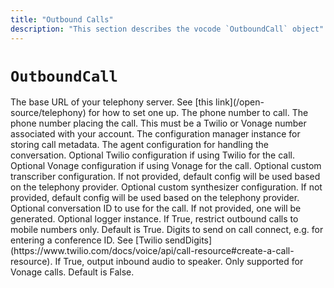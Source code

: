 ```yaml
---
title: "Outbound Calls"
description: "This section describes the vocode `OutboundCall` object"
---
```


# `OutboundCall`

<ParamField body="base_url" type="str">
  The base URL of your telephony server. See [this link](/open-source/telephony) for how to set one up. 
</ParamField>

<ParamField body="to_phone" type="str">
  The phone number to call.
</ParamField>

<ParamField body="from_phone" type="str">
  The phone number placing the call. This must be a Twilio or Vonage number associated with your account.
</ParamField>

<ParamField body="config_manager" type="BaseConfigManager">
  The configuration manager instance for storing call metadata.
</ParamField>

<ParamField body="agent_config" type="AgentConfig">
  The agent configuration for handling the conversation.
</ParamField>

<ParamField body="twilio_config" type="Optional[TwilioConfig]">
  Optional Twilio configuration if using Twilio for the call.
</ParamField>

<ParamField body="vonage_config" type="Optional[VonageConfig]">
  Optional Vonage configuration if using Vonage for the call.
</ParamField>

<ParamField body="transcriber_config" type="Optional[TranscriberConfig]">
  Optional custom transcriber configuration. If not provided, default config will be used based on the telephony provider.
</ParamField>

<ParamField body="synthesizer_config" type="Optional[SynthesizerConfig]">
  Optional custom synthesizer configuration. If not provided, default config will be used based on the telephony provider. 
</ParamField>

<ParamField body="conversation_id" type="Optional[str]">
  Optional conversation ID to use for the call. If not provided, one will be generated.
</ParamField>

<ParamField body="logger" type="Optional[logging.Logger]">
  Optional logger instance.
</ParamField>

<ParamField body="mobile_only" type="bool">
  If True, restrict outbound calls to mobile numbers only. Default is True.
</ParamField>

<ParamField body="digits" type="Optional[str]">
  Digits to send on call connect, e.g. for entering a conference ID. See [Twilio sendDigits](https://www.twilio.com/docs/voice/api/call-resource#create-a-call-resource).
</ParamField>

<ParamField body="output_to_speaker" type="bool">
  If True, output inbound audio to speaker. Only supported for Vonage calls. Default is False.
</ParamField>